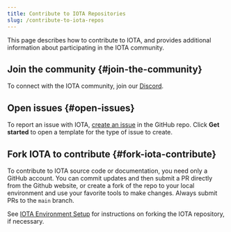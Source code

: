 ```yaml
---
title: Contribute to IOTA Repositories
slug: /contribute-to-iota-repos
---
```


This page describes how to contribute to IOTA, and provides additional information about participating in the IOTA community.

## Join the community {#join-the-community}

To connect with the IOTA community, join our [Discord](https://discord.gg/iota).

## Open issues {#open-issues}

To report an issue with IOTA, [create an issue](https://github.com/iotaledger/iota/issues/new/choose) in the GitHub repo. Click **Get started** to open a template for the type of issue to create.

## Fork IOTA to contribute {#fork-iota-contribute}

To contribute to IOTA source code or documentation, you need only a GitHub account. You can commit updates and then submit a PR directly from the Github website, or create a fork of the repo to your local environment and use your favorite tools to make changes. Always submit PRs to the `main` branch.

See [IOTA Environment Setup](/developer/getting-started/iota-environment.mdx) for instructions on forking the IOTA repository, if necessary.
